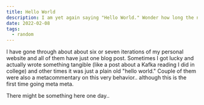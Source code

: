 ```yaml
---
title: Hello World
description: I am yet again saying "Hello World." Wonder how long the next post will take
date: 2022-02-08
tags:
  - random
---
```


I have gone through about about six or seven iterations of my personal website and all of them have just one blog post.
Sometimes I got lucky and actually wrote something tangible (like a post about a Kafka reading I did in college) and other times it was just a plain old "hello world." Couple of them were also 
a metacommentary on this very behavior.. although this is the first time going meta meta. 

There might be something here one day.. 